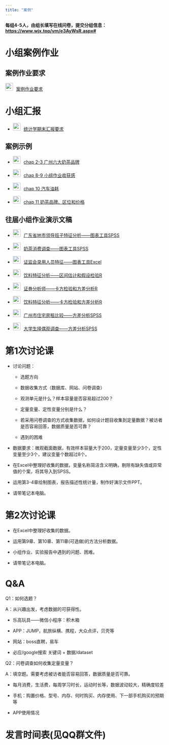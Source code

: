 ```yaml
---
title: "案例"
---
```


**每组4-5人，由组长填写在线问卷，提交分组信息：<https://www.wjx.top/vm/e3AyWsR.aspx#> **

# 小组案例作业

## 案例作业要求

<img src="img/link.png" style="width: 24px; height: 24px;margin-right: 10px">[案例作业要求](https://lizongzhang.github.io/stat64/casereq.html)

# 小组汇报


-   <img src="img/link.png" style="width: 24px; height: 24px;margin-right: 10px">[统计学期末汇报要求](https://lizongzhang.github.io/stat64/casefinal.html){target="_blank"}

## 案例示例

-   <img src="img/link.png" style="width: 24px; height: 24px;margin-right: 10px">[chap 2-3 广州六大奶茶品牌](https://lizongzhang.github.io/stat24/case1pre.html)
  
-   <img src="img/link.png" style="width: 24px; height: 24px;margin-right: 10px">[chap 8-9 小组作业收获感](https://lizongzhang.github.io/stat/case2.html)

-   <img src="img/link.png" style="width: 24px; height: 24px;margin-right: 10px">[chap 10 汽车油耗](https://lizongzhang.github.io/stat24/case2pre.html)    
  
-   <img src="img/link.png" style="width: 24px; height: 24px;margin-right: 10px">[chap 11 奶茶品牌、区位和价格](https://lizongzhang.github.io/stat/case3.html)
  
## 往届小组作业演示文稿


-   <img src="img/link.png" style="width: 24px; height: 24px;margin-right: 10px">[广东省地市领导班子特征分析——图表工具SPSS](https://lizongzhang.github.io/stat/stu1.html)

-   <img src="img/link.png" style="width: 24px; height: 24px;margin-right: 10px">[奶茶消费调查——图表工具SPSS](https://lizongzhang.github.io/stat/stu2.html)
    
-   <img src="img/link.png" style="width: 24px; height: 24px;margin-right: 10px">[证监会录用人员特征——图表工具Excel](https://lizongzhang.github.io/stat/stu4.html)

-   <img src="img/link.png" style="width: 24px; height: 24px;margin-right: 10px">[饮料特征分析——区间估计和假设检验R](https://lizongzhang.github.io/stat/stu8.html)

-   <img src="img/link.png" style="width: 24px; height: 24px;margin-right: 10px">[证券分析师——卡方检验和方差分析R](https://lizongzhang.github.io/stat/stu7.html)

-   <img src="img/link.png" style="width: 24px; height: 24px;margin-right: 10px">[饮料特征分析——卡方检验和方差分析R](https://lizongzhang.github.io/stat/stu9.html)    
    
-   <img src="img/link.png" style="width: 24px; height: 24px;margin-right: 10px">[广州市住宅房租比较——方差分析SPSS](https://lizongzhang.github.io/stat/stu5.html) 
    
-   <img src="img/link.png" style="width: 24px; height: 24px;margin-right: 10px">[大学生择偶观调查——方差分析SPSS](https://lizongzhang.github.io/stat/stu3.html)


    

# 第1次讨论课

-   讨论问题：

    -   选题方向 
    
    -   数据收集方式（数据库、网站、问卷调查）
    
    -   观测单元是什么？样本容量是否容易超过200？
    
    -   定量变量、定性变量分别是什么？
    
    -   若采用问卷调查的方式收集数据，如何设计题目收集到定量数据？被访者是否容易回答，数据质量是否可靠？
    
    -   遇到的困难

-   数据要求：微观截面数据，有效样本容量大于200，定量变量至少3个，定性变量至少3个，建议变量个数超过8个。

-   在Excel中整理好收集的数据，变量名称简洁含义明确，剔除有缺失值或异常值的个案，将其导入到SPSS。

-   运用第3-4章绘制图表，报告描述性统计量，制作好演示文件PPT。

-   请带笔记本电脑。

# 第2次讨论课

-   在Excel中整理好收集的数据。

-   运用第9章、第10章、第11章(可选做)的方法分析数据。

-   小组作业、实验报告中遇到的问题、困难。

-   请带笔记本电脑。



# Q&A

Q1：如何选题？

A：从兴趣出发，考虑数据的可获得性。

-   乐高玩具——微信小程序：积木箱

-   APP：JUMP，航旅纵横、携程，大众点评，贝壳等

-   网站：boss直聘，易车

-   必应/google搜索 关键词 + 数据/dataset

Q2：问卷调查如何收集定量变量？

A：填空题。需要考虑被访者能否容易回答，数据质量是否可靠。

- 每月消费，生活费，每周学习时长，运动时长等，数据波动较大，精确度较差

- 手机\平板使用：购置价格、型号、内存、何时购买、内存使用、下一部手机购买的预期等

-  APP使用情况



# 发言时间表(见QQ群文件)






